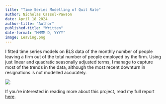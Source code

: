 ```yaml
---
title: "Time Series Modelling of Quit Rate"
author: Nicholas Cassol-Pawson
date: April 18 2024
author-title: "Author"
published-title: "Written"
date-format: "MMMM D, YYYY"
image: Leaving.png
---
```


I fitted time series models on BLS data of the monthly number of people leaving a firm out of the total number of people employed by the firm. Using just linear and quadratic seasonally adjusted terms, I manage to capture most of the trends in the data, although the most recent downturn in resignations is not modelled accurately. 

![](Graph.png)

If you're interested in reading more about this project, read my full report [here](20240418_MonthlyQuitRate.pdf).
